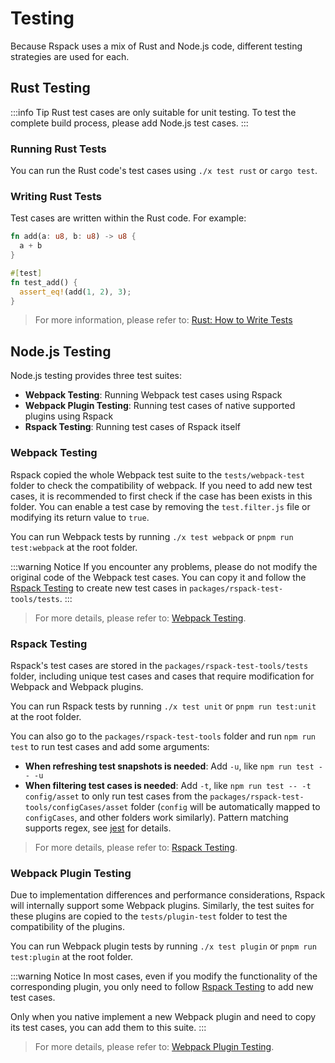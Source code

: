 # Testing

Because Rspack uses a mix of Rust and Node.js code, different testing strategies are used for each.

## Rust Testing

:::info Tip
Rust test cases are only suitable for unit testing. To test the complete build process, please add Node.js test cases.
:::

### Running Rust Tests

You can run the Rust code's test cases using `./x test rust` or `cargo test`.

### Writing Rust Tests

Test cases are written within the Rust code. For example:

```rust
fn add(a: u8, b: u8) -> u8 {
  a + b
}

#[test]
fn test_add() {
  assert_eq!(add(1, 2), 3);
}
```

> For more information, please refer to: [Rust: How to Write Tests](https://doc.rust-lang.org/book/ch11-01-writing-tests.html)

## Node.js Testing

Node.js testing provides three test suites:

- **Webpack Testing**: Running Webpack test cases using Rspack
- **Webpack Plugin Testing**: Running test cases of native supported plugins using Rspack
- **Rspack Testing**: Running test cases of Rspack itself

### Webpack Testing

Rspack copied the whole Webpack test suite to the `tests/webpack-test` folder to check the compatibility of webpack. If you need to add new test cases, it is recommended to first check if the case has been exists in this folder. You can enable a test case by removing the `test.filter.js` file or modifying its return value to `true`.

You can run Webpack tests by running `./x test webpack` or `pnpm run test:webpack` at the root folder.

:::warning Notice
If you encounter any problems, please do not modify the original code of the Webpack test cases. You can copy it and follow the [Rspack Testing](./testing-rspack) to create new test cases in `packages/rspack-test-tools/tests`.
:::

> For more details, please refer to: [Webpack Testing](./testing-webpack#testing-webpack-cases).

### Rspack Testing

Rspack's test cases are stored in the `packages/rspack-test-tools/tests` folder, including unique test cases and cases that require modification for Webpack and Webpack plugins.

You can run Rspack tests by running `./x test unit` or `pnpm run test:unit` at the root folder.

You can also go to the `packages/rspack-test-tools` folder and run `npm run test` to run test cases and add some arguments:

- **When refreshing test snapshots is needed**: Add `-u`, like `npm run test -- -u`
- **When filtering test cases is needed**: Add `-t`, like `npm run test -- -t config/asset` to only run test cases from the `packages/rspack-test-tools/configCases/asset` folder (`config` will be automatically mapped to `configCases`, and other folders work similarly). Pattern matching supports regex, see [jest](https://jestjs.io/docs/cli#--testnamepatternregex) for details.

> For more details, please refer to: [Rspack Testing](./testing-rspack).

### Webpack Plugin Testing

Due to implementation differences and performance considerations, Rspack will internally support some Webpack plugins. Similarly, the test suites for these plugins are copied to the `tests/plugin-test` folder to test the compatibility of the plugins.

You can run Webpack plugin tests by running `./x test plugin` or `pnpm run test:plugin` at the root folder.

:::warning Notice
In most cases, even if you modify the functionality of the corresponding plugin, you only need to follow [Rspack Testing](./testing-rspack) to add new test cases.

Only when you native implement a new Webpack plugin and need to copy its test cases, you can add them to this suite.
:::

> For more details, please refer to: [Webpack Plugin Testing](./testing-webpack#testing-webpack-plugins-cases).
